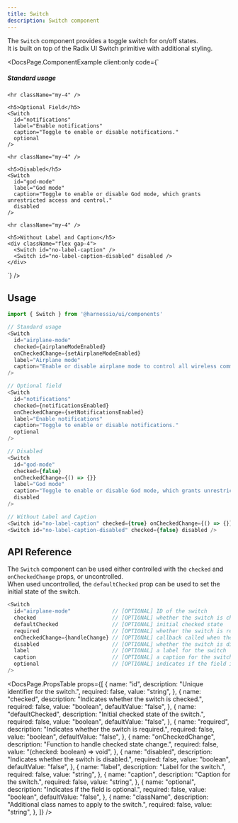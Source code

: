```yaml
---
title: Switch
description: Switch component
---
```


The `Switch` component provides a toggle switch for on/off states.  
It is built on top of the Radix UI Switch primitive with additional styling.


<DocsPage.ComponentExample
  client:only
  code={`<div className="flex flex-col gap-4">
    <h5>Standard usage</h5>
    <Switch 
      id="airplane-mode"
      label="Airplane mode"
      caption="Enable or disable airplane mode to control all wireless communication."
    />

    <hr className="my-4" />

    <h5>Optional Field</h5>
    <Switch
      id="notifications"
      label="Enable notifications"
      caption="Toggle to enable or disable notifications."
      optional
    />

    <hr className="my-4" />

    <h5>Disabled</h5>
    <Switch
      id="god-mode"
      label="God mode"
      caption="Toggle to enable or disable God mode, which grants unrestricted access and control."
      disabled
    />

    <hr className="my-4" />

    <h5>Without Label and Caption</h5>
    <div className="flex gap-4">
      <Switch id="no-label-caption" />
      <Switch id="no-label-caption-disabled" disabled />
    </div>

</div>`}
/>

## Usage

```typescript jsx
import { Switch } from '@harnessio/ui/components'

// Standard usage
<Switch
  id="airplane-mode"
  checked={airplaneModeEnabled}
  onCheckedChange={setAirplaneModeEnabled}
  label="Airplane mode"
  caption="Enable or disable airplane mode to control all wireless communication."
/>

// Optional field
<Switch
  id="notifications"
  checked={notificationsEnabled}
  onCheckedChange={setNotificationsEnabled}
  label="Enable notifications"
  caption="Toggle to enable or disable notifications."
  optional
/>

// Disabled
<Switch
  id="god-mode"
  checked={false}
  onCheckedChange={() => {}}
  label="God mode"
  caption="Toggle to enable or disable God mode, which grants unrestricted access and control."
  disabled
/>

// Without Label and Caption
<Switch id="no-label-caption" checked={true} onCheckedChange={() => {}} />
<Switch id="no-label-caption-disabled" checked={false} disabled />
```

## API Reference

The `Switch` component can be used either controlled with the `checked` and `onCheckedChange` props, or uncontrolled.  
When used uncontrolled, the `defaultChecked` prop can be used to set the initial state of the switch.

```typescript jsx
<Switch
  id="airplane-mode"             // [OPTIONAL] ID of the switch
  checked                        // [OPTIONAL] whether the switch is checked
  defaultChecked                 // [OPTIONAL] initial checked state
  required                       // [OPTIONAL] whether the switch is required
  onCheckedChange={handleChange} // [OPTIONAL] callback called when the checked state changes
  disabled                       // [OPTIONAL] whether the switch is disabled
  label                          // [OPTIONAL] a label for the switch
  caption                        // [OPTIONAL] a caption for the switch
  optional                       // [OPTIONAL] indicates if the field is optional
/>
```

<DocsPage.PropsTable
  props={[
    {
      name: "id",
      description: "Unique identifier for the switch.",
      required: false,
      value: "string",
    },
    {
      name: "checked",
      description: "Indicates whether the switch is checked.",
      required: false,
      value: "boolean",
      defaultValue: "false",
    },
    {
      name: "defaultChecked",
      description: "Initial checked state of the switch.",
      required: false,
      value: "boolean",
      defaultValue: "false",
    },
    {
      name: "required",
      description: "Indicates whether the switch is required.",
      required: false,
      value: "boolean",
      defaultValue: "false",
    },
    {
      name: "onCheckedChange",
      description: "Function to handle checked state change.",
      required: false,
      value: "(checked: boolean) => void",
    },
    {
      name: "disabled",
      description: "Indicates whether the switch is disabled.",
      required: false,
      value: "boolean",
      defaultValue: "false",
    },
    {
      name: "label",
      description: "Label for the switch.",
      required: false,
      value: "string",
    },
    {
      name: "caption",
      description: "Caption for the switch.",
      required: false,
      value: "string",
    },
    {
      name: "optional",
      description: "Indicates if the field is optional.",
      required: false,
      value: "boolean",
      defaultValue: "false",
    },
    {
      name: "className",
      description: "Additional class names to apply to the switch.",
      required: false,
      value: "string",
    },
  ]}
/>
